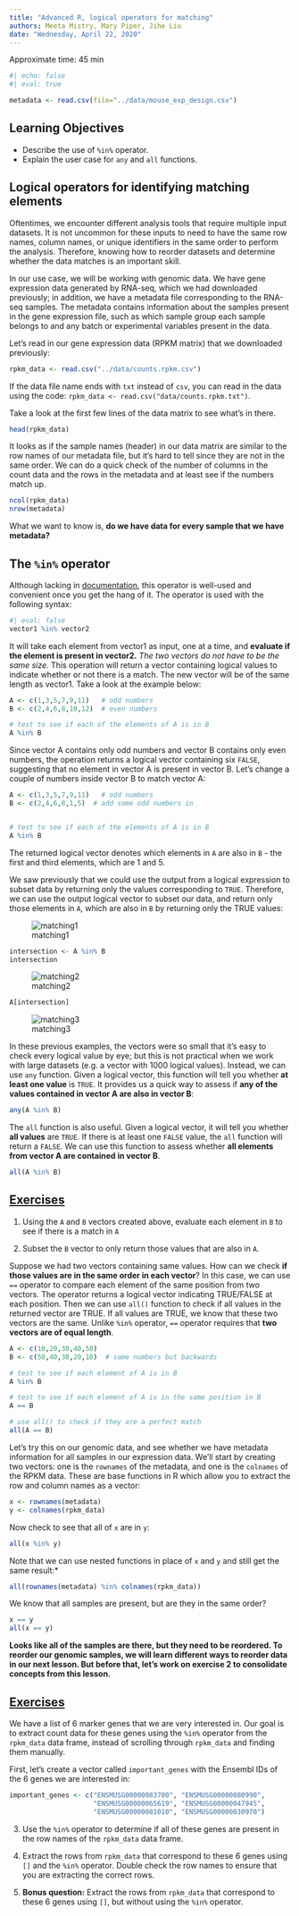 ```yaml
---
title: "Advanced R, logical operators for matching"
authors: Meeta Mistry, Mary Piper, Jihe Liu
date: "Wednesday, April 22, 2020"
---
```


Approximate time: 45 min

```r
#| echo: false
#| eval: true

metadata <- read.csv(file="../data/mouse_exp_design.csv")
```

## Learning Objectives

* Describe the use of `%in%` operator.
* Explain the user case for `any` and `all` functions.

## Logical operators for identifying matching elements 

Oftentimes, we encounter different analysis tools that require multiple input datasets. It is not uncommon for these inputs to need to have the same row names, column names, or unique identifiers in the same order to perform the analysis. Therefore, knowing how to reorder datasets and determine whether the data matches is an important skill.

In our use case, we will be working with genomic data. We have gene expression data generated by RNA-seq, which we had downloaded previously; in addition, we have a metadata file corresponding to the RNA-seq samples. The metadata contains information about the samples present in the gene expression file, such as which sample group each sample belongs to and any batch or experimental variables present in the data. 

Let's read in our gene expression data (RPKM matrix) that we downloaded previously:

```r
rpkm_data <- read.csv("../data/counts.rpkm.csv")
```

::: callout-note
If the data file name ends with `txt` instead of `csv`, you can read in the data using the code: `rpkm_data <- read.csv("data/counts.rpkm.txt")`. 
:::

Take a look at the first few lines of the data matrix to see what's in there.

```r
head(rpkm_data)
```

It looks as if the sample names (header) in our data matrix are similar to the row names of our metadata file, but it's hard to tell since they are not in the same order. We can do a quick check of the number of columns in the count data and the rows in the metadata and at least see if the numbers match up. 

```r
ncol(rpkm_data)
nrow(metadata)
```

What we want to know is, **do we have data for every sample that we have metadata?** 

## The `%in%` operator
 
Although lacking in [documentation](http://dr-k-lo.blogspot.com/2013/11/), this operator is well-used and convenient once you get the hang of it. The operator is used with the following syntax: 

```r
#| eval: false
vector1 %in% vector2
```

It will take each element from vector1 as input, one at a time, and **evaluate if the element is present in vector2.** *The two vectors do not have to be the same size.* This operation will return a vector containing logical values to indicate whether or not there is a match. The new vector will be of the same length as vector1. Take a look at the example below:

```r
A <- c(1,3,5,7,9,11)   # odd numbers
B <- c(2,4,6,8,10,12)  # even numbers

# test to see if each of the elements of A is in B	
A %in% B
```

Since vector A contains only odd numbers and vector B contains only even numbers, the operation returns a logical vector containing six `FALSE`, suggesting that no element in vector A is present in vector B. Let's change a couple of numbers inside vector B to match vector A:


```r
A <- c(1,3,5,7,9,11)   # odd numbers
B <- c(2,4,6,8,1,5)  # add some odd numbers in 


# test to see if each of the elements of A is in B
A %in% B
```


The returned logical vector denotes which elements in `A` are also in `B` - the first and third elements, which are 1 and 5.  

We saw previously that we could use the output from a logical expression to subset data by returning only the values corresponding to `TRUE`. Therefore, we can use the output logical vector to subset our data, and return only those elements in `A`, which are also in `B` by returning only the TRUE values:

![matching1](../img/in-operator1.png)

```r
intersection <- A %in% B
intersection
```

![matching2](../img/in-operator2.png)

```r
A[intersection]
```

![matching3](../img/in-operator3.png)

In these previous examples, the vectors were so small that it's easy to check every logical value by eye; but this is not practical when we work with large datasets (e.g. a vector with 1000 logical values). Instead, we can use `any` function. Given a logical vector, this function will tell you whether **at least one value** is `TRUE`. It provides us a quick way to assess if **any of the values contained in vector A are also in vector B**:

```r
any(A %in% B)
```

The `all` function is also useful. Given a logical vector, it will tell you whether **all values** are `TRUE`. If there is at least one `FALSE` value, the `all` function will return a `FALSE`. We can use this function to assess whether **all elements from vector A are contained in vector B**.

```r
all(A %in% B)
```

::: callout-tip
# [Exercises](../results/answer_keys/07_matching_answer_key.md#exercise-1-solution)

1. Using the `A` and `B` vectors created above, evaluate each element in `B` to see if there is a match in `A`

2. Subset the `B` vector to only return those values that are also in `A`.
:::


Suppose we had two vectors containing same values. How can we check **if those values are in the same order in each vector**? In this case, we can use `==` operator to compare each element of the same position from two vectors. The operator returns a logical vector indicating TRUE/FALSE at each position. Then we can use `all()` function to check if all values in the returned vector are TRUE. If all values are TRUE, we know that these two vectors are the same. Unlike `%in%` operator, `==` operator requires that **two vectors are of equal length**.  

```r
A <- c(10,20,30,40,50)
B <- c(50,40,30,20,10)  # same numbers but backwards 

# test to see if each element of A is in B
A %in% B

# test to see if each element of A is in the same position in B
A == B

# use all() to check if they are a perfect match
all(A == B)

```

Let's try this on our genomic data, and see whether we have metadata information for all samples in our expression data. We'll start by creating two vectors: one is the `rownames` of the metadata, and one is the `colnames` of the RPKM data. These are base functions in R which allow you to extract the row and column names as a vector:

```r
x <- rownames(metadata)
y <- colnames(rpkm_data)
```

Now check to see that all of `x` are in `y`:

```r
all(x %in% y)
```

::: callout-note
Note that we can use nested functions in place of `x` and `y` and still get the same result:*
:::

```r
all(rownames(metadata) %in% colnames(rpkm_data))
```

We know that all samples are present, but are they in the same order?

```r
x == y
all(x == y)
```

**Looks like all of the samples are there, but they need to be reordered. To reorder our genomic samples, we will learn different ways to reorder data in our next lesson. But before that, let's work on exercise 2 to consolidate concepts from this lesson.**

::: callout-tip
# [Exercises](../results/answer_keys/07_matching_answer_key.md#exercise-2-solution)

We have a list of 6 marker genes that we are very interested in. Our goal is to extract count data for these genes using the `%in%` operator from the `rpkm_data` data frame, instead of scrolling through `rpkm_data` and finding them manually.

First, let's create a vector called `important_genes` with the Ensembl IDs of the 6 genes we are interested in:

```r
important_genes <- c("ENSMUSG00000083700", "ENSMUSG00000080990", 
                     "ENSMUSG00000065619", "ENSMUSG00000047945", 
                     "ENSMUSG00000081010", "ENSMUSG00000030970")
```

3. Use the `%in%` operator to determine if all of these genes are present in the row names of the `rpkm_data` data frame.
	
4. Extract the rows from `rpkm_data` that correspond to these 6 genes using `[]` and the `%in%` operator. Double check the row names to ensure that you are extracting the correct rows.

5. **Bonus question:** Extract the rows from `rpkm_data` that correspond to these 6 genes using `[]`, but without using the `%in%` operator.
:::